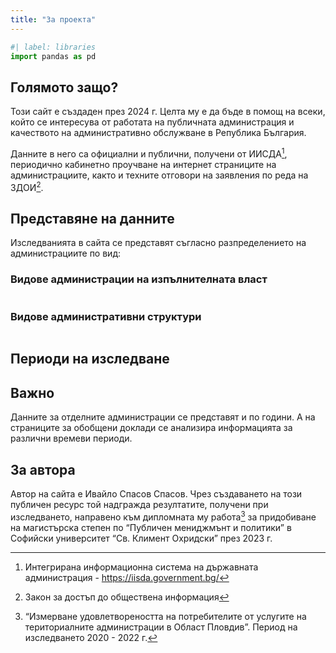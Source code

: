 ```yaml
---
title: "За проекта"
---
```


```python
#| label: libraries
import pandas as pd
```

## Голямото защо?

Този сайт е създаден през 2024 г. Целта му е да бъде в помощ на всеки, който се интересува от работата на публичната администрация и качеството на административно обслужване в Република България.

Данните в него са официални и публични, получени от ИИСДА[^1], периодично кабинетно проучване на интернет страниците на администрациите, както и техните отговори на заявления по реда на ЗДОИ[^2].

[^1]: Интегрирана информационна система на държавната администрация - <https://iisda.government.bg/>

[^2]: Закон за достъп до обществена информация

## Представяне на данните

Изследванията в сайта се представят съгласно разпределението на администрациите по вид:

### Видове администрации на изпълнителната власт

```python

```

### Видове административни структури

```python

```


## Периоди на изследване

::: callout-tip
## Важно

Данните за отделните администрации се представят и по години. А на страниците за обобщени доклади се анализира информацията за различни времеви периоди.
:::

## За автора

Автор на сайта е Ивайло Спасов Спасов. Чрез създаването на този публичен ресурс той надгражда резултатите, получени при изследването, направено към дипломната му работа[^3] за придобиване на магистърска степен по "Публичен мениджмънт и политики" в Софийски университет "Св. Климент Охридски" през 2023 г.

[^3]: "Измерване удовлетвореността на потребителите от услугите на териториалните администрации в Област Пловдив". Период на изследването 2020 - 2022 г.
